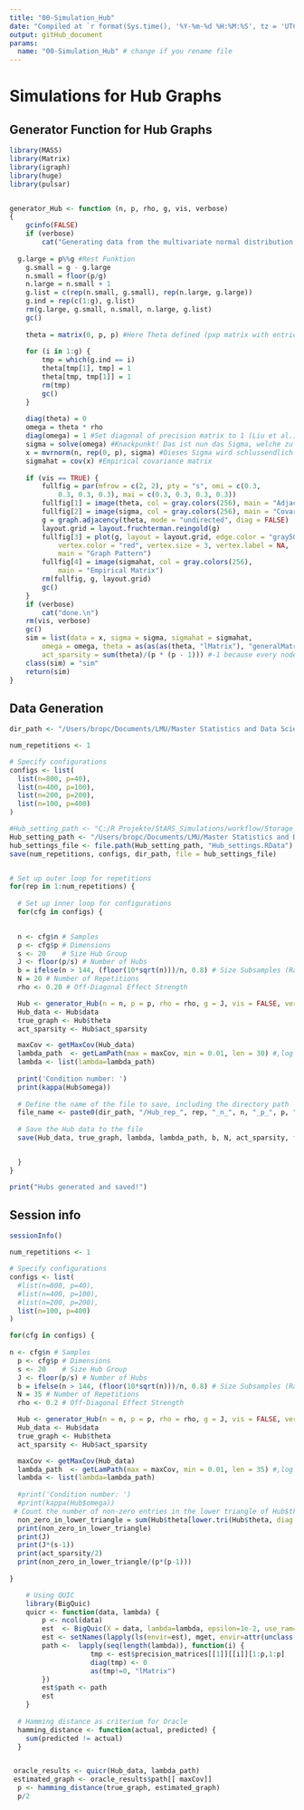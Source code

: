 ```yaml
---
title: "00-Simulation_Hub"
date: "Compiled at `r format(Sys.time(), '%Y-%m-%d %H:%M:%S', tz = 'UTC')` UTC"
output: gitHub_document
params:
  name: "00-Simulation_Hub" # change if you rename file
---
```


# Simulations for Hub Graphs

## Generator Function for Hub Graphs
```r
library(MASS)
library(Matrix)
library(igraph)
library(huge)
library(pulsar)


generator_Hub <- function (n, p, rho, g, vis, verbose) 
{
    gcinfo(FALSE)
    if (verbose) 
        cat("Generating data from the multivariate normal distribution with the Hub graph structure....")
  
  g.large = p%%g #Rest Funktion
    g.small = g - g.large
    n.small = floor(p/g)
    n.large = n.small + 1
    g.list = c(rep(n.small, g.small), rep(n.large, g.large))
    g.ind = rep(c(1:g), g.list)
    rm(g.large, g.small, n.small, n.large, g.list)
    gc()
    
    theta = matrix(0, p, p) #Here Theta defined (pxp matrix with entries "0")
  
    for (i in 1:g) {
        tmp = which(g.ind == i)
        theta[tmp[1], tmp] = 1
        theta[tmp, tmp[1]] = 1
        rm(tmp)
        gc()
    }
  
    diag(theta) = 0
    omega = theta * rho
    diag(omega) = 1 #Set diagonal of precision matrix to 1 (Liu et al.)
    sigma = solve(omega) #Knackpunkt! Das ist nun das Sigma, welche zu unserem simulierten theta gehört.
    x = mvrnorm(n, rep(0, p), sigma) #Dieses Sigma wird schlussendlich verwendet, um die Daten zu simulieren!!!
    sigmahat = cov(x) #Empirical covariance matrix
    
    if (vis == TRUE) {
        fullfig = par(mfrow = c(2, 2), pty = "s", omi = c(0.3, 
            0.3, 0.3, 0.3), mai = c(0.3, 0.3, 0.3, 0.3))
        fullfig[1] = image(theta, col = gray.colors(256), main = "Adjacency Matrix")
        fullfig[2] = image(sigma, col = gray.colors(256), main = "Covariance Matrix")
        g = graph.adjacency(theta, mode = "undirected", diag = FALSE)
        layout.grid = layout.fruchterman.reingold(g)
        fullfig[3] = plot(g, layout = layout.grid, edge.color = "gray50", 
            vertex.color = "red", vertex.size = 3, vertex.label = NA, 
            main = "Graph Pattern")
        fullfig[4] = image(sigmahat, col = gray.colors(256), 
            main = "Empirical Matrix")
        rm(fullfig, g, layout.grid)
        gc()
    }
    if (verbose) 
        cat("done.\n")
    rm(vis, verbose)
    gc()
    sim = list(data = x, sigma = sigma, sigmahat = sigmahat, 
        omega = omega, theta = as(as(as(theta, "lMatrix"), "generalMatrix"), "CsparseMatrix"),
        act_sparsity = sum(theta)/(p * (p - 1))) #-1 because every node can connect to p-1 nodes (discarding diag)
    class(sim) = "sim"
    return(sim)
}

```


## Data Generation
```r

dir_path <- "/Users/bropc/Documents/LMU/Master Statistics and Data Science/Masterarbeit/R Master/StARS_Simulations/workflow/Storage_Simulation_Hub/"

num_repetitions <- 1

# Specify configurations
configs <- list(
  list(n=800, p=40),
  list(n=400, p=100),
  list(n=200, p=200),
  list(n=100, p=400)
)

#Hub_setting_path <- "C:/R Projekte/StARS_Simulations/workflow/Storage_Settings/" 
Hub_setting_path <- "/Users/bropc/Documents/LMU/Master Statistics and Data Science/Masterarbeit/R Master/StARS_Simulations/workflow/Storage_Settings/"
hub_settings_file <- file.path(Hub_setting_path, "Hub_settings.RData")
save(num_repetitions, configs, dir_path, file = hub_settings_file)


# Set up outer loop for repetitions 
for(rep in 1:num_repetitions) {
  
  # Set up inner loop for configurations
  for(cfg in configs) {

    
  n <- cfg$n # Samples
  p <- cfg$p # Dimensions
  s <- 20    # Size Hub Group
  J <- floor(p/s) # Number of Hubs
  b = ifelse(n > 144, (floor(10*sqrt(n)))/n, 0.8) # Size Subsamples (Ratio)
  N = 20 # Number of Repetitions
  rho <- 0.20 # Off-Diagonal Effect Strength

  Hub <- generator_Hub(n = n, p = p, rho = rho, g = J, vis = FALSE, verbose = TRUE)
  Hub_data <- Hub$data
  true_graph <- Hub$theta
  act_sparsity <- Hub$act_sparsity

  maxCov <- getMaxCov(Hub_data)
  lambda_path  <- getLamPath(max = maxCov, min = 0.01, len = 30) #,log = TRUE
  lambda <- list(lambda=lambda_path)
  
  print('Condition number: ')
  print(kappa(Hub$omega))
  
  # Define the name of the file to save, including the directory path
  file_name <- paste0(dir_path, "/Hub_rep_", rep, "_n_", n, "_p_", p, ".RData")
  
  # Save the Hub data to the file
  save(Hub_data, true_graph, lambda, lambda_path, b, N, act_sparsity, file = file_name)


  }
}

print("Hubs generated and saved!")


```


## Session info
```r
sessionInfo()
```


```r

num_repetitions <- 1

# Specify configurations
configs <- list(
  #list(n=800, p=40),
  #list(n=400, p=100),
  #list(n=200, p=200),
  list(n=100, p=400)
)

for(cfg in configs) {
  
n <- cfg$n # Samples
  p <- cfg$p # Dimensions
  s <- 20    # Size Hub Group
  J <- floor(p/s) # Number of Hubs
  b = ifelse(n > 144, (floor(10*sqrt(n)))/n, 0.8) # Size Subsamples (Ratio)
  N = 35 # Number of Repetitions
  rho <- 0.2 # Off-Diagonal Effect Strength

  Hub <- generator_Hub(n = n, p = p, rho = rho, g = J, vis = FALSE, verbose = TRUE)
  Hub_data <- Hub$data
  true_graph <- Hub$theta
  act_sparsity <- Hub$act_sparsity

  maxCov <- getMaxCov(Hub_data)
  lambda_path  <- getLamPath(max = maxCov, min = 0.01, len = 35) #,log = TRUE
  lambda <- list(lambda=lambda_path)
  
  #print('Condition number: ')
  #print(kappa(Hub$omega))
 # Count the number of non-zero entries in the lower triangle of Hub$theta
  non_zero_in_lower_triangle = sum(Hub$theta[lower.tri(Hub$theta, diag = TRUE)])
  print(non_zero_in_lower_triangle)
  print(J)
  print(J*(s-1))
  print(act_sparsity/2)
  print(non_zero_in_lower_triangle/(p*(p-1)))
  
}  

    # Using QUIC
    library(BigQuic)
    quicr <- function(data, lambda) {
        p <- ncol(data)
        est  <- BigQuic(X = data, lambda=lambda, epsilon=1e-2, use_ram=TRUE, seed = NULL)
        est <- setNames(lapply(ls(envir=est), mget, envir=attr(unclass(est), '.xData')), ls(envir=est))
        path <-  lapply(seq(length(lambda)), function(i) {
                    tmp <- est$precision_matrices[[1]][[i]][1:p,1:p]
                    diag(tmp) <- 0
                    as(tmp!=0, "lMatrix")
        })
        est$path <- path
        est
    }
    
  # Hamming distance as criterium for Oracle
  hamming_distance <- function(actual, predicted) {
    sum(predicted != actual)
  }


 oracle_results <- quicr(Hub_data, lambda_path)
 estimated_graph <- oracle_results$path[[ maxCov]]
  p <- hamming_distance(true_graph, estimated_graph)
  p/2
```

